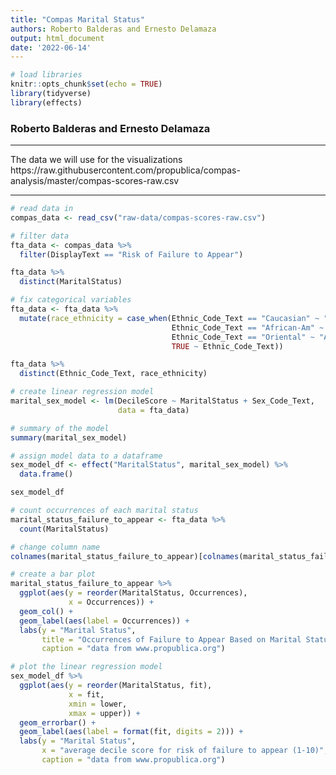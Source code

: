 ```yaml
---
title: "Compas Marital Status"
authors: Roberto Balderas and Ernesto Delamaza
output: html_document
date: '2022-06-14'
---
```


```r
# load libraries
knitr::opts_chunk$set(echo = TRUE)
library(tidyverse)
library(effects)
```

### Roberto Balderas and Ernesto Delamaza

***

The data we will use for the visualizations https://raw.githubusercontent.com/propublica/compas-analysis/master/compas-scores-raw.csv

***

```r
# read data in
compas_data <- read_csv("raw-data/compas-scores-raw.csv")

# filter data
fta_data <- compas_data %>% 
  filter(DisplayText == "Risk of Failure to Appear")

fta_data %>% 
  distinct(MaritalStatus)

# fix categorical variables
fta_data <- fta_data %>%
  mutate(race_ethnicity = case_when(Ethnic_Code_Text == "Caucasian" ~ "White",
                                    Ethnic_Code_Text == "African-Am" ~ "African American",
                                    Ethnic_Code_Text == "Oriental" ~ "Asian",
                                    TRUE ~ Ethnic_Code_Text))

fta_data %>% 
  distinct(Ethnic_Code_Text, race_ethnicity)
```
```r
# create linear regression model
marital_sex_model <- lm(DecileScore ~ MaritalStatus + Sex_Code_Text,
                        data = fta_data)

# summary of the model
summary(marital_sex_model)

# assign model data to a dataframe
sex_model_df <- effect("MaritalStatus", marital_sex_model) %>% 
  data.frame()

sex_model_df
```
```r
# count occurrences of each marital status
marital_status_failure_to_appear <- fta_data %>%
  count(MaritalStatus)

# change column name
colnames(marital_status_failure_to_appear)[colnames(marital_status_failure_to_appear) == "n"] <- "Occurrences"

```

```r
# create a bar plot
marital_status_failure_to_appear %>% 
  ggplot(aes(y = reorder(MaritalStatus, Occurrences),
             x = Occurrences)) +
  geom_col() +
  geom_label(aes(label = Occurrences)) +
  labs(y = "Marital Status",
       title = "Occurrences of Failure to Appear Based on Marital Status",
       caption = "data from www.propublica.org")

```

```r
# plot the linear regression model
sex_model_df %>% 
  ggplot(aes(y = reorder(MaritalStatus, fit),
             x = fit,
             xmin = lower,
             xmax = upper)) +
  geom_errorbar() +
  geom_label(aes(label = format(fit, digits = 2))) +
  labs(y = "Marital Status",
       x = "average decile score for risk of failure to appear (1-10)",
       caption = "data from www.propublica.org")
```


